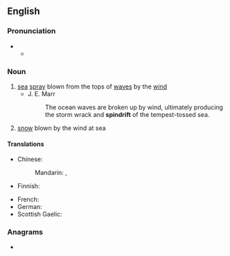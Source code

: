 ==English==

===Pronunciation===
* {{IPA|en|/ˈspɪndɹɪft/}}
** {{audio|en|LL-Q1860 (eng)-Vealhurl-spindrift.wav|Audio (UK)}}

===Noun===
{{en-noun|~}}

# [[sea]] [[spray]] blown from the tops of [[wave]]s by the [[wind]]
#* J. E. Marr
#*: The ocean waves are broken up by wind, ultimately producing the storm wrack and '''spindrift''' of the tempest-tossed sea.
# [[snow]] blown by the wind at sea

====Translations====
{{trans-top|sea spray}}
* Chinese:
*: Mandarin: {{t+|cmn|浪花兒|alt=浪花(兒)|sc=Hani}}, {{t+|cmn|浪花儿|alt=浪花(儿)|tr=lànghuā[r]|sc=Hani}}
* Finnish: {{t|fi|pärske}}
{{trans-mid}}
* French: {{t+|fr|embrun|m}}
* German: {{t+|de|Gischt|f}}
* Scottish Gaelic: {{t|gd|cathadh-mara|m}}
{{trans-bottom}}

===Anagrams===
* {{anagrams|en|a=dfiinprst|driftpins}}